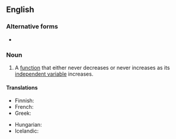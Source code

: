 ==English==

===Alternative forms===
* {{l|en|monotone function}}

===Noun===
{{en-noun}}
{{wikipedia}}

# {{lb|en|mathematics}} A [[function]] that either never decreases or never increases as its [[independent variable]] increases.

====Translations====
{{trans-top|type of function}}
* Finnish: {{t|fi|monotoninen funktio}}
* French: {{t|fr|fonction monotone|f}}
* Greek: {{t|el|μονότονη συνάρτηση|f}}
{{trans-mid}}
* Hungarian: {{t|hu|monoton függvény}}
* Icelandic: {{t|is|einhalla fall|n}}
{{trans-bottom}}